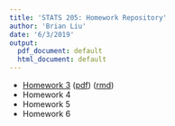 ```yaml
---
title: 'STATS 205: Homework Repository'
author: 'Brian Liu'
date: '6/3/2019'
output:
  pdf_document: default
  html_document: default
---
```


- <a href="homework_3.html">Homework 3</a> (<a href="homework_3.pdf">pdf</a>) (<a href="homework_3.Rmd">rmd</a>)
- Homework 4
- Homework 5
- Homework 6
